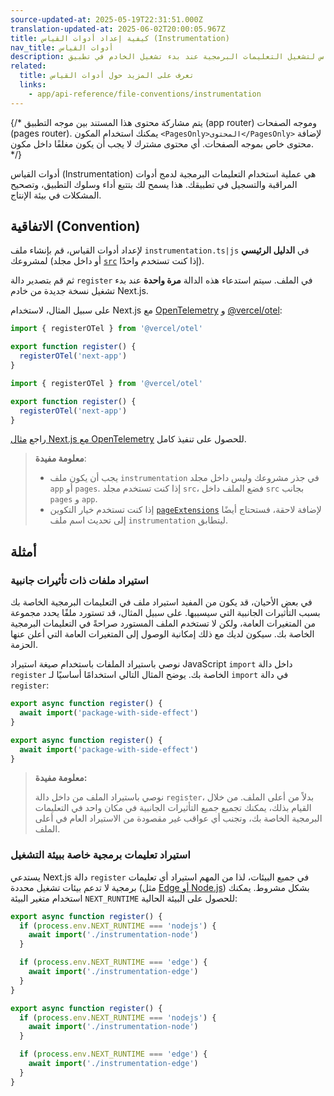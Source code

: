 ```yaml
---
source-updated-at: 2025-05-19T22:31:51.000Z
translation-updated-at: 2025-06-02T20:00:05.967Z
title: كيفية إعداد أدوات القياس (Instrumentation)
nav_title: أدوات القياس
description: تعلم كيفية استخدام أدوات القياس لتشغيل التعليمات البرمجية عند بدء تشغيل الخادم في تطبيق Next.js الخاص بك
related:
  title: تعرف على المزيد حول أدوات القياس
  links:
    - app/api-reference/file-conventions/instrumentation
---
```


{/* يتم مشاركة محتوى هذا المستند بين موجه التطبيق (app router) وموجه الصفحات (pages router). يمكنك استخدام المكون `<PagesOnly>المحتوى</PagesOnly>` لإضافة محتوى خاص بموجه الصفحات. أي محتوى مشترك لا يجب أن يكون مغلفًا داخل مكون. */}

أدوات القياس (Instrumentation) هي عملية استخدام التعليمات البرمجية لدمج أدوات المراقبة والتسجيل في تطبيقك. هذا يسمح لك بتتبع أداء وسلوك التطبيق، وتصحيح المشكلات في بيئة الإنتاج.

## الاتفاقية (Convention)

لإعداد أدوات القياس، قم بإنشاء ملف `instrumentation.ts|js` في **الدليل الرئيسي** لمشروعك (أو داخل مجلد [`src`](/docs/app/api-reference/file-conventions/src-folder) إذا كنت تستخدم واحدًا).

ثم قم بتصدير دالة `register` في الملف. سيتم استدعاء هذه الدالة **مرة واحدة** عند بدء تشغيل نسخة جديدة من خادم Next.js.

على سبيل المثال، لاستخدام Next.js مع [OpenTelemetry](https://opentelemetry.io/) و [@vercel/otel](https://vercel.com/docs/observability/otel-overview):

```ts filename="instrumentation.ts" switcher
import { registerOTel } from '@vercel/otel'

export function register() {
  registerOTel('next-app')
}
```

```js filename="instrumentation.js" switcher
import { registerOTel } from '@vercel/otel'

export function register() {
  registerOTel('next-app')
}
```

راجع [مثال Next.js مع OpenTelemetry](https://github.com/vercel/next.js/tree/canary/examples/with-opentelemetry) للحصول على تنفيذ كامل.

> **معلومة مفيدة**:
>
> - يجب أن يكون ملف `instrumentation` في جذر مشروعك وليس داخل مجلد `app` أو `pages`. إذا كنت تستخدم مجلد `src`، فضع الملف داخل `src` بجانب `pages` و `app`.
> - إذا كنت تستخدم خيار التكوين [`pageExtensions`](/docs/app/api-reference/config/next-config-js/pageExtensions) لإضافة لاحقة، فستحتاج أيضًا إلى تحديث اسم ملف `instrumentation` ليتطابق.

## أمثلة

### استيراد ملفات ذات تأثيرات جانبية

في بعض الأحيان، قد يكون من المفيد استيراد ملف في التعليمات البرمجية الخاصة بك بسبب التأثيرات الجانبية التي سيسببها. على سبيل المثال، قد تستورد ملفًا يحدد مجموعة من المتغيرات العامة، ولكن لا تستخدم الملف المستورد صراحةً في التعليمات البرمجية الخاصة بك. سيكون لديك مع ذلك إمكانية الوصول إلى المتغيرات العامة التي أعلن عنها الحزمة.

نوصي باستيراد الملفات باستخدام صيغة استيراد JavaScript `import` داخل دالة `register` الخاصة بك. يوضح المثال التالي استخدامًا أساسيًا لـ `import` في دالة `register`:

```ts filename="instrumentation.ts" switcher
export async function register() {
  await import('package-with-side-effect')
}
```

```js filename="instrumentation.js" switcher
export async function register() {
  await import('package-with-side-effect')
}
```

> **معلومة مفيدة:**
>
> نوصي باستيراد الملف من داخل دالة `register`، بدلاً من أعلى الملف. من خلال القيام بذلك، يمكنك تجميع جميع التأثيرات الجانبية في مكان واحد في التعليمات البرمجية الخاصة بك، وتجنب أي عواقب غير مقصودة من الاستيراد العام في أعلى الملف.

### استيراد تعليمات برمجية خاصة ببيئة التشغيل

يستدعي Next.js دالة `register` في جميع البيئات، لذا من المهم استيراد أي تعليمات برمجية لا تدعم بيئات تشغيل محددة (مثل [Edge أو Node.js](/docs/app/api-reference/edge)) بشكل مشروط. يمكنك استخدام متغير البيئة `NEXT_RUNTIME` للحصول على البيئة الحالية:

```ts filename="instrumentation.ts" switcher
export async function register() {
  if (process.env.NEXT_RUNTIME === 'nodejs') {
    await import('./instrumentation-node')
  }

  if (process.env.NEXT_RUNTIME === 'edge') {
    await import('./instrumentation-edge')
  }
}
```

```js filename="instrumentation.js" switcher
export async function register() {
  if (process.env.NEXT_RUNTIME === 'nodejs') {
    await import('./instrumentation-node')
  }

  if (process.env.NEXT_RUNTIME === 'edge') {
    await import('./instrumentation-edge')
  }
}
```